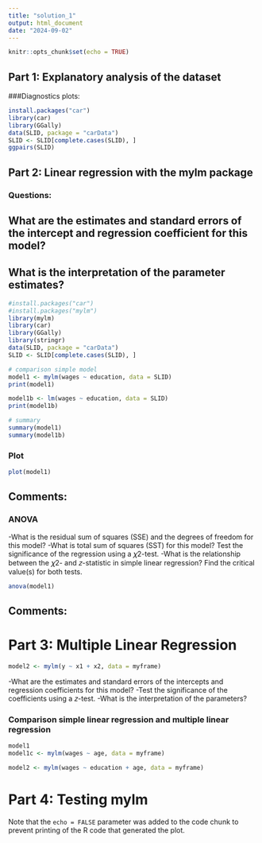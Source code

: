 ```yaml
---
title: "solution_1"
output: html_document
date: "2024-09-02"
---
```


```r
knitr::opts_chunk$set(echo = TRUE)
```

## Part 1: Explanatory analysis of the dataset
###Diagnostics plots:
```r
install.packages("car")
library(car)
library(GGally)
data(SLID, package = "carData")
SLID <- SLID[complete.cases(SLID), ]
ggpairs(SLID)
```
## Part 2:  Linear regression with the mylm package

### Questions:
What are the estimates and standard errors of the intercept and regression coefficient for this model?
-
What is the interpretation of the parameter estimates?
-

```r
#install.packages("car")
#install.packages("mylm")
library(mylm)
library(car)
library(GGally)
library(stringr)
data(SLID, package = "carData")
SLID <- SLID[complete.cases(SLID), ]

# comparison simple model
model1 <- mylm(wages ~ education, data = SLID)
print(model1)

model1b <- lm(wages ~ education, data = SLID)
print(model1b)

# summary 
summary(model1)
summary(model1b)

```
### Plot 
```r
plot(model1)
```
Comments: 
- 

### ANOVA
-What is the residual sum of squares (SSE) and the degrees of freedom for this model?
-What is total sum of squares (SST) for this model? Test the significance of the regression using a 𝜒2-test.
-What is the relationship between the 𝜒2- and 𝑧-statistic in simple linear regression? Find the critical value(s) for both tests.
```r
anova(model1)
```
Comments: 
- 

# Part 3: Multiple Linear Regression 
```r
model2 <- mylm(y ~ x1 + x2, data = myframe)
```
-What are the estimates and standard errors of the intercepts and regression coefficients for this model? 
-Test the significance of the coefficients using a 𝑧-test.
-What is the interpretation of the parameters?

### Comparison simple linear regression and multiple linear regression 
```r
model1
model1c <- mylm(wages ~ age, data = myframe)

model2 <- mylm(wages ~ education + age, data = myframe)
```

# Part 4: Testing mylm 

Note that the `echo = FALSE` parameter was added to the code chunk to prevent printing of the R code that generated the plot.
